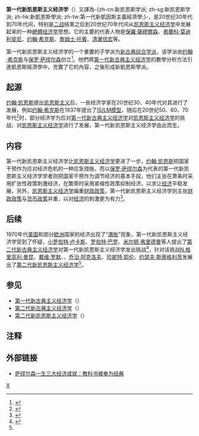 {{noteTA
|G1=Economics
|T=zh-cn:第一代新凯恩斯主义经济学; zh-sg:第一代新凯恩斯主义经济学; zh-hk:第一代新凱恩斯主義經濟學; zh-tw:新凱因斯學派;
|1 = zh-cn:第一代新古典主义经济学; zh-sg:第一代新古典主义经济学; zh-hk:第一代新古典主義經濟學; zh-tw:新古典經濟學派;
|2 = zh-cn:第二代新古典主义经济学; zh-sg:第二代新古典主义经济学; zh-hk:第二代新古典主義經濟學; zh-tw:新興古典經濟學派;
|3 = zh-cn:第一代新凯恩斯主义经济学; zh-sg:第一代新凯恩斯主义经济学; zh-hk:第一代新凱恩斯主義經濟學; zh-tw:新凱因斯學派;
|4 = zh-cn:第二代新凯恩斯主义经济学; zh-sg:第二代新凯恩斯主义经济学; zh-hk:第二代新凱恩斯主義經濟學; zh-tw:新興凱因斯學派;
|5 = zh-cn:第二代新古典主义宏观经济学; zh-sg:第二代新古典主义宏观经济学; zh-hk:第二代新古典主義宏觀經濟學; zh-tw:新興古典總體經濟學派;
}}
'''第一代新凯恩斯主义经济学'''（{{lang-en|'''Neo-Keynesian economics'''}}）又譯為-{zh-cn:新凯恩斯学派; zh-sg:新凯恩斯学派; zh-hk:新凱恩斯學派; zh-tw:第一代新凱因斯主義經濟學;}-，是20世纪30年代到70年代间，特别是[[二战|二战]]结束之后到20世纪70年代间从[[凯恩斯主义经济学|凯恩斯主义经济学]]中发展起来的一种[[總體经济学|總體经济学]]思想。它的主要的代表人物是[[保羅·薩繆爾森|保羅·薩繆爾森]]、[[弗蘭科·莫迪利安尼|弗蘭科·莫迪利安尼]]、[[约翰·希克斯|约翰·希克斯]]、[[詹姆士·托賓|詹姆士·托賓]]、[[清瀧信宏|清瀧信宏]]等。

第一代新凯恩斯主义经济学的一个重要的子学派为[[新古典综合学派|新古典综合学派]]，该学派由[[约翰·希克斯|约翰·希克斯]]与[[保罗·萨缪尔森|保罗·萨缪尔森]]创立<ref>{{Cite web |url=http://news.sina.com.cn/w/sd/2009-12-17/111419280570.shtml |title=萨缪尔森：一代宗师的背影 |access-date=2013-03-01 |archive-date=2020-04-23 |archive-url=https://web.archive.org/web/20200423000316/http://news.sina.com.cn/w/sd/2009-12-17/111419280570.shtml |dead-url=no }}</ref>。他們將[[第一代新古典主义经济学|第一代新古典主义经济学]]的數學分析方法引進凱恩斯經濟學中，充實了它的內容，之後形成新凱恩斯學派。

== 起源 ==
[[约翰·凯恩斯|约翰·凯恩斯]]提出[[凯恩斯主义|凯恩斯主义]]后，一些经济学家在20世纪30、40年代对其进行了发展，例如[[约翰·希克斯|约翰·希克斯]]在1937年提出了[[IS/LM模型|IS/LM模型]]，随后在20世纪50、60、70年代<ref name="New School">{{cite web|url=http://homepage.newschool.edu/het//|title=The Neoclassical-Keynesian Synthesis|work=The History of Economic Thought Website|publisher=The New School|accessdate=2009-04-23|deadurl=yes|archiveurl=https://web.archive.org/web/20020605064049/http://homepage.newschool.edu/het/|archivedate=2002-06-05}}</ref>时，部分经济学为应对[[第一代新古典主义经济学|第一代新古典主义经济学]]对[[凯恩斯主义经济学|凯恩斯主义经济学]]的挑战，对[[凯恩斯主义经济学|凯恩斯主义经济学]]进行了发展，第一代新凯恩斯主义经济学由此而生。

== 内容 ==
{{See also|新古典综合学派}}
第一代新凯恩斯主义经济学比[[凯恩斯主义经济学|凯恩斯主义经济学]]更进了一步，[[约翰·凯恩斯|约翰·凯恩斯]]把国家干预作为应对经济危机的一种应急措施，而以[[保罗·萨缪尔森|保罗·萨缪尔森]]为代表的第一代新凯恩斯主义经济学学者则把国家干预作为调节经济的基本手段，他们主张在萧条时采用扩张性政策刺激经济，在繁荣时采用紧缩性政策抑制经济，以求让[[经济|经济]]平稳发展，另外，[[凯恩斯主义经济学|凯恩斯主义经济学]]偏重[[财政政策|财政政策]]，第一代新凯恩斯主义经济学则主张[[财政政策|财政政策]]与[[货币政策|货币政策]]并重，以对[[经济|经济]]的刺激更为有力<ref name="A02">{{Cite web |url=http://finance.sina.com.cn/economist/cankaoxiaoxi/20081014/12585388354.shtml |title=经济学派：新凯恩斯主义 |access-date=2013-03-01 |archive-date=2020-11-18 |archive-url=https://web.archive.org/web/20201118150726/http://finance.sina.com.cn/economist/cankaoxiaoxi/20081014/12585388354.shtml |dead-url=no }}</ref>。

== 后续 ==
1970年代[[美国|美国]]和部分[[欧洲|欧洲]]国家的经济出现了“[[停滯性通貨膨脹|滞胀]]”现象，第一代新凯恩斯主义经济学受到了怀疑，[[小罗伯特·卢卡斯|小罗伯特·卢卡斯]]、[[罗伯特·巴罗|罗伯特·巴罗]]、[[米尔顿·弗里德曼|米尔顿·弗里德曼]]等人提出了[[第二代新古典主义经济学|第二代新古典主义经济学]]对第一代新凯恩斯主义经济学发出挑战<ref>{{Cite web |url=http://finance.ifeng.com/roll/20090817/1094248.shtml |title=金融危机：为何不能完全预测和防范 |access-date=2013-03-01 |archive-date=2020-06-02 |archive-url=https://web.archive.org/web/20200602001049/http://finance.ifeng.com/roll/20090817/1094248.shtml |dead-url=no }}</ref>，针对该挑战[[尼可拉斯·格里高利·曼昆|N.格里高利·曼昆]]、[[戴维·罗默|戴维·罗默]]、{{le|奥利维尔·布兰查德|Olivier Blanchard}}、[[乔治·阿克洛夫|乔治·阿克洛夫]]、[[珍妮特·耶伦|珍妮特·耶伦]]、[[约瑟夫·斯蒂格利茨|约瑟夫·斯蒂格利茨]]发展出了[[第二代新凯恩斯主义经济学|第二代新凯恩斯主义经济学]]<ref name="A02" />。

== 参见 ==
* [[第一代新古典主义经济学|第一代新古典主义经济学]]（{{lang-en|Neoclassical economics}}）
* [[第二代新古典主义经济学|第二代新古典主义经济学]]（{{lang-en|New classical economics}}）
* [[第二代新凯恩斯主义经济学|第二代新凯恩斯主义经济学]]（{{lang-en|New Keynesian economics}}）

== 注释 ==
{{Reflist|2}}

== 外部链接 ==
*{{zh-cn}}  [http://news.sohu.com/20091214/n268925561.shtml 萨缪尔森一生三大经济成就：教科书被奉为经典] {{Wayback|url=http://news.sohu.com/20091214/n268925561.shtml |date=20200423000336 }}
{{macroeconomics-footer}}
{{经济思想史}}
{{Authority control}}
[[Category:宏观经济学学派|X]]